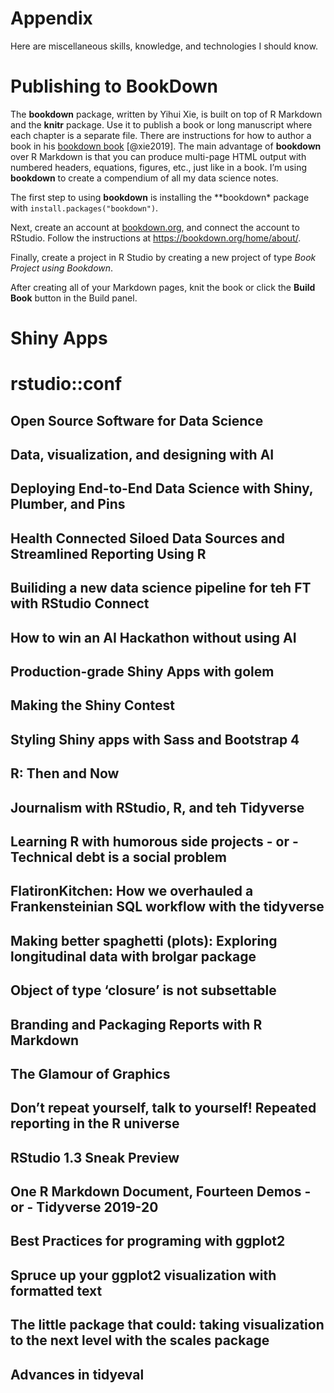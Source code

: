 # Appendix {-}

Here are miscellaneous skills, knowledge, and technologies I should know.

# Publishing to BookDown {-}

The **bookdown** package, written by Yihui Xie, is built on top of R Markdown and the **knitr** package.  Use it to publish a book or long manuscript where each chapter is a separate file.  There are instructions for how to author a book in his [bookdown book](https://bookdown.org/yihui/bookdown/) [@xie2019].  The main advantage of **bookdown** over R Markdown is that you can produce multi-page HTML output with numbered headers, equations, figures, etc., just like in a book.  I'm using **bookdown** to create a compendium of all my data science notes.  

The first step to using **bookdown** is installing the **bookdown* package with `install.packages("bookdown")`.

Next, create an account at [bookdown.org](http://bookdown.org), and connect the account to RStudio.  Follow the instructions at [https://bookdown.org/home/about/](https://bookdown.org/home/about/).

Finally, create a project in R Studio by creating a new project of type *Book Project using Bookdown*.

After creating all of your Markdown pages, knit the book or click the **Build Book** button in the Build panel.


# Shiny Apps {-}

# rstudio::conf
## Open Source Software for Data Science
## Data, visualization, and designing with AI
## Deploying End-to-End Data Science with Shiny, Plumber, and Pins
## Health Connected Siloed Data Sources and Streamlined Reporting Using R
## Builiding a new data science pipeline for teh FT with RStudio Connect
## How to win an AI Hackathon without using AI
## Production-grade Shiny Apps with golem
## Making the Shiny Contest
## Styling Shiny apps with Sass and Bootstrap 4
## R: Then and Now
## Journalism with RStudio, R, and teh Tidyverse
## Learning R with humorous side projects - or - Technical debt is a social problem
## FlatironKitchen: How we overhauled a Frankensteinian SQL workflow with the tidyverse
## Making better spaghetti (plots): Exploring longitudinal data with brolgar package

## Object of type 'closure' is not subsettable
## Branding and Packaging Reports with R Markdown
## The Glamour of Graphics
## Don't repeat yourself, talk to yourself! Repeated reporting in the R universe
## RStudio 1.3 Sneak Preview
## One R Markdown Document, Fourteen Demos - or - Tidyverse 2019-20
## Best Practices for programing with ggplot2
## Spruce up your ggplot2 visualization with formatted text
## The little package that could: taking visualization to the next level with the scales package
## Advances in tidyeval
## 
